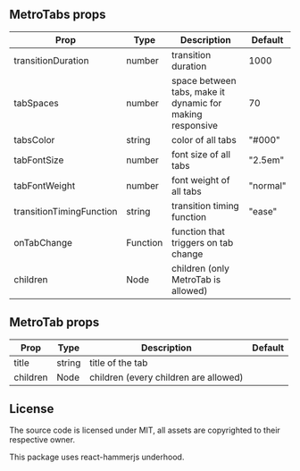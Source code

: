 ## MetroTabs props

| Prop                     | Type     | Description                                               | Default  |
| ------------------------ | -------- | --------------------------------------------------------- | -------- |
| transitionDuration       | number   | transition duration                                       | 1000     |
| tabSpaces                | number   | space between tabs, make it dynamic for making responsive | 70       |
| tabsColor                | string   | color of all tabs                                         | "#000"   |
| tabFontSize              | number   | font size of all tabs                                     | "2.5em"  |
| tabFontWeight            | number   | font weight of all tabs                                   | "normal" |
| transitionTimingFunction | string   | transition timing function                                | "ease"   |
| onTabChange              | Function | function that triggers on tab change                      |          |
| children                 | Node     | children (only MetroTab is allowed)                       |          |

## MetroTab props

| Prop     | Type   | Description                           | Default |
| -------- | ------ | ------------------------------------- | ------- |
| title    | string | title of the tab                      |         |
| children | Node   | children (every children are allowed) |         |

## License

The source code is licensed under MIT, all assets are copyrighted to their respective owner.

This package uses react-hammerjs underhood.
